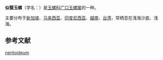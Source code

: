 {{Speciesbox
 | taxon = Sinum neritoideum 
 | authority = (Linnaeus, 1758)
 | synonyms =
* ''Sinum neritoidium'' {{small|(Linnaeus, 1758)}}{{r|shell_680}}(拼寫錯誤)
}}

'''似蜑玉螺'''（学名：''{{lang|la|Sinum neritoideum}}''）是[[玉螺科|玉螺科]][[广口玉螺属|广口玉螺属]]的一种{{r|shell_680}}。

主要分布于[[新加坡|新加坡]]、[[马来西亚|马来西亚]]、[[印度尼西亚|印度尼西亚]]、[[越南|越南]]、[[台湾|台湾]]，常栖息在浅海沙底、浅海{{r|shell_680}}。

==参考文献==
{{reflist|refs=
<ref name="shell_680">{{cite web|url=http://shell.sinica.edu.tw/chinese/shellbase_detail.php?science_no=680|title=国际贝库：似蜑玉螺|publisher=台湾贝类资料库|accessdate=2009-08-11|archive-date=2016-03-04|archive-url=https://web.archive.org/web/20160304104817/http://shell.sinica.edu.tw/chinese/shellbase_detail.php?science_no=680|dead-url=no}}</ref>
}}
{{Taxonbar|from=Q14347180}}

[[Category:竇螺屬|neritoideum]]